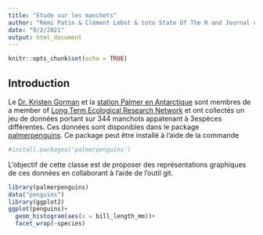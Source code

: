 ```yaml
---
title: "Etude sur les manchots"
author: "Rémi Patin & Clément Lebot & toto State Of The R and Journal club group"
date: "9/2/2021"
output: html_document
---
```


```r
knitr::opts_chunk$set(echo = TRUE)
```

## Introduction 

Le  [Dr. Kristen Gorman](https://www.uaf.edu/cfos/people/faculty/detail/kristen-gorman.php) et la [station Palmer en Antarctique](https://pal.lternet.edu/) sont membres  de a member of [ Long Term Ecological Research Network](https://lternet.edu/) et ont collectés un jeu de données portant sur 344 manchots appatenant à 3espèces différentes. Ces données sont disponibles dans le package [palmerpenguins](https://allisonhorst.github.io/palmerpenguins/). Ce package peut être installé à l'aide de la commande

```r
#install.packages('palmerpenguins')
```

L'objectif de cette classe est de proposer des représentations graphiques de ces données en collaborant à l'aide de l'outil git.

```r
library(palmerpenguins)
data("penguins")
library(ggplot2)
ggplot(penguins)+
  geom_histogram(aes(x = bill_length_mm))+
  facet_wrap(~species)
```

